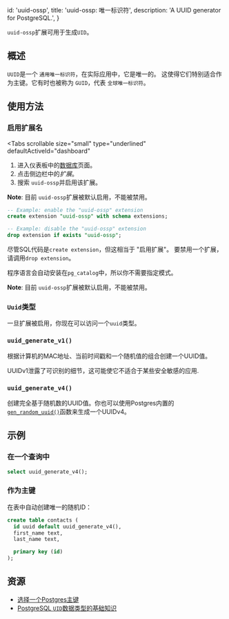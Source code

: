 
  id: 'uuid-ossp',
  title: 'uuid-ossp: 唯一标识符',
  description: 'A UUID generator for PostgreSQL.',
}

`uuid-ossp`扩展可用于生成`UID`。

## 概述

`UUID`是一个 `通用唯一标识符`，在实际应用中，它是唯一的。
这使得它们特别适合作为主键。它有时也被称为 `GUID`，代表 `全球唯一标识符`。

## 使用方法

### 启用扩展名

<Tabs
  scrollable
  size="small"
  type="underlined"
  defaultActiveId="dashboard"
>
<TabPanel id="dashboard" label="Dashboard">

1. 进入仪表板中的[数据库](https://app.supabase.com/project/_/database/tables)页面。
2. 点击侧边栏中的*扩展*。
3. 搜索 `uuid-ossp`并启用该扩展。

**Note**:
目前 `uuid-ossp`扩展被默认启用，不能被禁用。

</TabPanel>
<TabPanel id="sql" label="SQL">

```sql
-- Example: enable the "uuid-ossp" extension
create extension "uuid-ossp" with schema extensions;

-- Example: disable the "uuid-ossp" extension
drop extension if exists "uuid-ossp";
```

尽管SQL代码是`create extension`，但这相当于 "启用扩展"。
要禁用一个扩展，请调用`drop extension`。

程序语言会自动安装在`pg_catalog`中，所以你不需要指定模式。

**Note**:
目前 `uuid-ossp`扩展被默认启用，不能被禁用。

</TabPanel>
</Tabs>

### `Uuid`类型

一旦扩展被启用，你现在可以访问一个`uuid`类型。

### `uuid_generate_v1()`

根据计算机的MAC地址、当前时间戳和一个随机值的组合创建一个UUID值。

<Admonition type="note">
  UUIDv1泄露了可识别的细节，这可能使它不适合于某些安全敏感的应用.
</Admonition>

### `uuid_generate_v4()`

创建完全基于随机数的UUID值。你也可以使用Postgres内置的[`gen_random_uuid()`](https://www.postgresql.org/docs/current/functions-uuid.html)函数来生成一个UUIDv4。

## 示例

### 在一个查询中

```sql
select uuid_generate_v4();
```

### 作为主键

在表中自动创建唯一的随机ID：

```sql
create table contacts (
  id uuid default uuid_generate_v4(),
  first_name text,
  last_name text,

  primary key (id)
);
```

## 资源

- [选择一个Postgres主键](https://supabase.com/blog/choosing-a-postgres-primary-key)
- [PostgreSQL `UID`数据类型的基础知识](https://www.postgresqltutorial.com/postgresql-uuid/)


